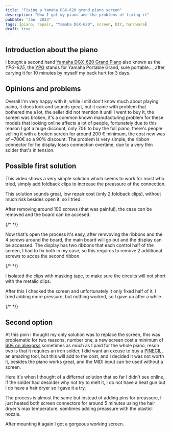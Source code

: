 ```yaml
---
title: "Fixing a Yamaha DGX-620 grand piano screen"
description: "How I got my piano and the problems of fixing it"
pubDate: "Jan  2023"
tags: [piano, repair, "Yamaha DGX-620", screen, DIY, hardware]
draft: true
---
```



## Introduction about the piano

I bought a second hand [Yamaha DGX-620 Grand Piano](https://en.wikipedia.org/wiki/Yamaha_DGX-620) also known as the <i>YPG-625</i>, the <abbr title="Yamaha Portable Grand">YPG</abbr> stands for Yamaha Portable Grand, sure portable..., after carying it for 10 minutes by myself my back hurt for 3 days.

## Opinions and problems

Overall I'm very happy with it, while I still don't know much about playing paino, it does look and sounds great, but it came with problem that bothered me a lot, the seller did not mention it until I went to buy it, the screen was broken, it's a common known manufacturing problem for these models that looking online affects a lot of people, fortunately due to this reason I got a huge discount, only 70€ to buy the full piano, there's people selling it with a broken screen for around 200 € minimum, the cost new was of ~700€ so a 90% discount.
The problem is very simple, the ribbon connector for he display loses connection overtime, due to a very thin solder that's in tension.

## Possible first solution

This video shows a very simple solution which seems to work for most who tried, simply add foldback clips to increase the preassure of the connection.

<YoutubeVideo videoId="JNsmoBEO4nI" videoTitle="Yamaha YPG / DGX LCD Screen Fix, Easy & Fast" />

This solution sounds great, low repair cost (only 2 foldback clips), without much risk besides open it, so I tried.

After removing around 100 screws (that was painful), the case can be removed and the board can be accesed.

{/* <!-- ![Removed board and screws]() --> */}

Now that's open the process it's easy, after remvoving the ribbons and the 4 screws around the board, the main board will go out and the display can be accessed.
The display has two ribbons that each control half of the screen, I had to fix both in my case, so this requires to remove 2 additional screws to acces the second ribbon.

{/* <!-- ![Mother board close up]() --> */}

I isolated the clips with masking tape, to make sure the circuits will not short with the metalic clips.

After this I checked the screen and unfortunately it only fixed half of it, I tried adding more pressure, but nothing worked, so I gave up after a while.

{/* <!-- ![Result of the fix, half the screen it's not working]() --> */}

## Second option

At this poin I thought my only solution was to replace the screen, this was problematic for two reasons, number one, a new screen cost a minimum of [60€ on aliexprss](https://de.aliexpress.com/item/1005004712449602.html) sometimes as much as I paid for the whole piano, reson two is that it requires an iron solder, I did want an excuse to buy a [PINECIL](https://pine64.com/product/pinecil-smart-mini-portable-soldering-iron/), an amazing tool, but this will add to the cost, and I decided it was not worth it, besides the piano works great, and the MIDI input can be used without a screen.

Here it's when I thought of a differnet solution that so far I didn't see online, if the solder had desolder why not try to melt it, I do not have a heat gun but I do have a hair dryer so I gave it a try.

The process is almost the same but instead of adding pins for preassure, I just heated both screen connectors for around 5 minutes using the hair dryer's max temperature, somtimes adding preassure with the plasticl nozzle.

After mounting it again I got a gorgeous working screen.

<YoutubeVideo videoId="fPGboN25uWo" videoTitle="Yamaha DGX-620 Grand Piano Screen Repair" />
